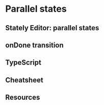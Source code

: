 # Parallel states

## Stately Editor: parallel states

## onDone transition

## TypeScript

## Cheatsheet

## Resources
